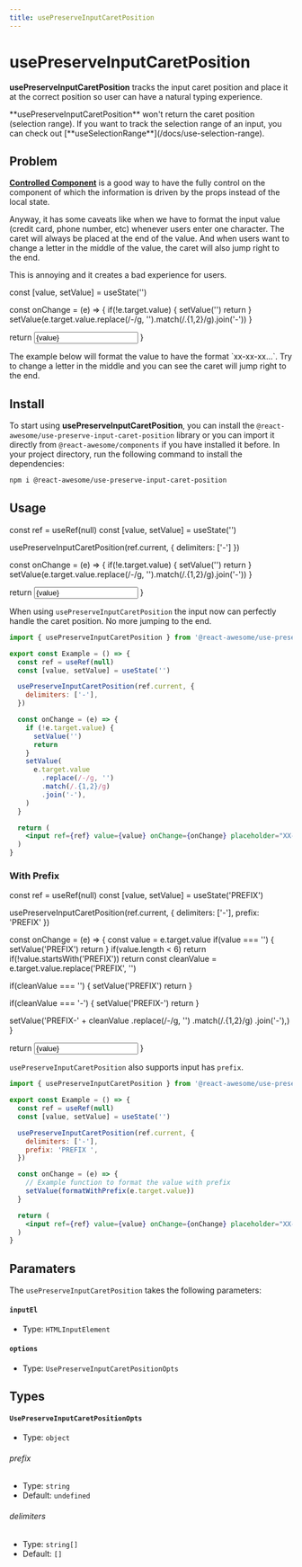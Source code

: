 ```yaml
---
title: usePreserveInputCaretPosition
---
```



# usePreserveInputCaretPosition

**usePreserveInputCaretPosition** tracks the input caret position and place it at the correct position so user can have a natural typing experience.

<Callout type="info">
  **usePreserveInputCaretPosition** won't return the caret position (selection
  range). If you want to track the selection range of an input, you can check
  out [**useSelectionRange**](/docs/use-selection-range).
</Callout>

## Problem

[**Controlled Component**](https://react.dev/learn/sharing-state-between-components#controlled-and-uncontrolled-components) is a good way to have the fully control on the component of which the information is driven by the props instead of the local state.

Anyway, it has some caveats like when we have to format the input value (credit card, phone number, etc) whenever users enter one character. The caret will always be placed at the end of the value.
And when users want to change a letter in the middle of the value, the caret will also jump right to the end.

This is annoying and it creates a bad experience for users.

  const [value, setValue] = useState('')

const onChange = (e) => {
if(!e.target.value) {
setValue('')
return
}
setValue(e.target.value.replace(/-/g, '').match(/.{1,2}/g).join('-'))
}

return <input className="w-full border rounded-md px-3 py-2" value={value} onChange={onChange} placeholder='XX-XX-XX' />
}

<Callout>
  The example below will format the value to have the format `xx-xx-xx...`. Try
  to change a letter in the middle and you can see the caret will jump right to
  the end.
</Callout>

<Container>
  <BadExample />
</Container>

## Install

To start using **usePreserveInputCaretPosition**, you can install the `@react-awesome/use-preserve-input-caret-position` library or you can import it directly from `@react-awesome/components` if you have installed it before. In your project directory, run
the following command to install the dependencies:

```sh npm2yarn
npm i @react-awesome/use-preserve-input-caret-position
```

## Usage

  const ref = useRef(null)
  const [value, setValue] = useState('')

usePreserveInputCaretPosition(ref.current, {
delimiters: ['-']
})

const onChange = (e) => {
if(!e.target.value) {
setValue('')
return
}
setValue(e.target.value.replace(/-/g, '').match(/.{1,2}/g).join('-'))
}

return <input ref={ref} className="w-full border rounded-md px-3 py-2" value={value} onChange={onChange} placeholder='XX-XX-XX' />
}

When using `usePreserveInputCaretPosition` the input now can perfectly handle the caret position. No more jumping to the end.

<Container>
  <Example />
</Container>

```jsx
import { usePreserveInputCaretPosition } from '@react-awesome/use-preserve-input-caret-position'

export const Example = () => {
  const ref = useRef(null)
  const [value, setValue] = useState('')

  usePreserveInputCaretPosition(ref.current, {
    delimiters: ['-'],
  })

  const onChange = (e) => {
    if (!e.target.value) {
      setValue('')
      return
    }
    setValue(
      e.target.value
        .replace(/-/g, '')
        .match(/.{1,2}/g)
        .join('-'),
    )
  }

  return (
    <input ref={ref} value={value} onChange={onChange} placeholder="XX-XX-XX" />
  )
}
```

### With Prefix

  const ref = useRef(null)
  const [value, setValue] = useState('PREFIX')

usePreserveInputCaretPosition(ref.current, {
delimiters: ['-'],
prefix: 'PREFIX'
})

const onChange = (e) => {
const value = e.target.value
if(value === '') {
setValue('PREFIX')
return
}
if(value.length < 6) return
if(!value.startsWith('PREFIX')) return
const cleanValue = e.target.value.replace('PREFIX', '')

if(cleanValue === '') {
setValue('PREFIX')
return
}

if(cleanValue === '-') {
setValue('PREFIX-')
return
}

setValue('PREFIX-' + cleanValue
.replace(/-/g, '')
.match(/.{1,2}/g)
.join('-'),)
}

return <input ref={ref} className="w-full border rounded-md px-3 py-2" value={value} onChange={onChange}/>
}

`usePreserveInputCaretPosition` also supports input has `prefix`.

<Container>
  <ExampleWithPrefix />
</Container>

```jsx
import { usePreserveInputCaretPosition } from '@react-awesome/use-preserve-input-caret-position'

export const Example = () => {
  const ref = useRef(null)
  const [value, setValue] = useState('')

  usePreserveInputCaretPosition(ref.current, {
    delimiters: ['-'],
    prefix: 'PREFIX ',
  })

  const onChange = (e) => {
    // Example function to format the value with prefix
    setValue(formatWithPrefix(e.target.value))
  }

  return (
    <input ref={ref} value={value} onChange={onChange} placeholder="XX-XX-XX" />
  )
}
```

## Paramaters

The `usePreserveInputCaretPosition` takes the following parameters:

#### `inputEl`

- Type: `HTMLInputElement`

#### `options`

- Type: `UsePreserveInputCaretPositionOpts`

## Types

#### `UsePreserveInputCaretPositionOpts`

- Type: `object`

###### prefix

- Type: `string`
- Default: `undefined`

###### delimiters

- Type: `string[]`
- Default: `[]`
